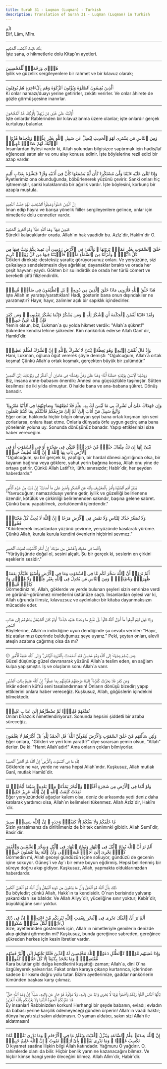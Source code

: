 ```yaml
---
title: Surah 31 - Luqman (Luqman) - Turkish
description: Translation of Surah 31 - Luqman (Luqman) in Turkish
---
```





<Aside type="quran" title="1">
الٓمٓ
</Aside>

<Aside type="reference" title="1">
Elif, Lâm, Mîm.
</Aside>

---

<Aside type="quran" title="2">
تِلْكَ ءَايَٰتُ ٱلْكِتَٰبِ ٱلْحَكِيمِ
</Aside>

<Aside type="reference" title="2">
İşte sana, o hikmetlerle dolu Kitap´ın ayetleri.
</Aside>

---

<Aside type="quran" title="3">
هُدًۭى وَرَحْمَةًۭ لِّلْمُحْسِنِينَ
</Aside>

<Aside type="reference" title="3">
İyilik ve güzellik sergileyenlere bir rahmet ve bir kılavuz olarak;
</Aside>

---

<Aside type="quran" title="4">
ٱلَّذِينَ يُقِيمُونَ ٱلصَّلَوٰةَ وَيُؤْتُونَ ٱلزَّكَوٰةَ وَهُم بِٱلْءَاخِرَةِ هُمْ يُوقِنُونَ
</Aside>

<Aside type="reference" title="4">
Ki onlar namazı/duayı yerine getirirler, zekâtı verirler. Ve onlar âhirete de gözle görmüşçesine inanırlar.
</Aside>

---

<Aside type="quran" title="5">
أُو۟لَٰٓئِكَ عَلَىٰ هُدًۭى مِّن رَّبِّهِمْ ۖ وَأُو۟لَٰٓئِكَ هُمُ ٱلْمُفْلِحُونَ
</Aside>

<Aside type="reference" title="5">
İşte onlardır Rablerinden bir kılavuzlanma üzere olanlar; işte onlardır gerçek kurtuluşu bulanlar.
</Aside>

---

<Aside type="quran" title="6">
وَمِنَ ٱلنَّاسِ مَن يَشْتَرِى لَهْوَ ٱلْحَدِيثِ لِيُضِلَّ عَن سَبِيلِ ٱللَّهِ بِغَيْرِ عِلْمٍۢ وَيَتَّخِذَهَا هُزُوًا ۚ أُو۟لَٰٓئِكَ لَهُمْ عَذَابٌۭ مُّهِينٌۭ
</Aside>

<Aside type="reference" title="6">
İnsanlardan öylesi vardır ki, Allah yolundan bilgisizce saptırmak için hadis/laf eğlencesi satın alır ve onu alay konusu edinir. İşte böylelerine rezil edici bir azap vardır.
</Aside>

---

<Aside type="quran" title="7">
وَإِذَا تُتْلَىٰ عَلَيْهِ ءَايَٰتُنَا وَلَّىٰ مُسْتَكْبِرًۭا كَأَن لَّمْ يَسْمَعْهَا كَأَنَّ فِىٓ أُذُنَيْهِ وَقْرًۭا ۖ فَبَشِّرْهُ بِعَذَابٍ أَلِيمٍ
</Aside>

<Aside type="reference" title="7">
Ayetlerimiz ona okunduğunda, böbürlenerek yüzünü çevirir. Sanki onları hiç işitmemiştir, sanki kulaklarında bir ağırlık vardır. İşte böylesini, korkunç bir azapla muştula.
</Aside>

---

<Aside type="quran" title="8">
إِنَّ ٱلَّذِينَ ءَامَنُوا۟ وَعَمِلُوا۟ ٱلصَّٰلِحَٰتِ لَهُمْ جَنَّٰتُ ٱلنَّعِيمِ
</Aside>

<Aside type="reference" title="8">
İman edip hayra ve barışa yönelik fiiller sergileyenlere gelince, onlar için nimetlerle dolu cennetler vardır.
</Aside>

---

<Aside type="quran" title="9">
خَٰلِدِينَ فِيهَا ۖ وَعْدَ ٱللَّهِ حَقًّۭا ۚ وَهُوَ ٱلْعَزِيزُ ٱلْحَكِيمُ
</Aside>

<Aside type="reference" title="9">
Sürekli kalacaklardır orada. Allah´ın hak vaadidir bu. Azîz´dir, Hakîm´dir O.
</Aside>

---

<Aside type="quran" title="10">
خَلَقَ ٱلسَّمَٰوَٰتِ بِغَيْرِ عَمَدٍۢ تَرَوْنَهَا ۖ وَأَلْقَىٰ فِى ٱلْأَرْضِ رَوَٰسِىَ أَن تَمِيدَ بِكُمْ وَبَثَّ فِيهَا مِن كُلِّ دَآبَّةٍۢ ۚ وَأَنزَلْنَا مِنَ ٱلسَّمَآءِ مَآءًۭ فَأَنۢبَتْنَا فِيهَا مِن كُلِّ زَوْجٍۢ كَرِيمٍ
</Aside>

<Aside type="reference" title="10">
Gökleri direksiz-desteksiz yarattı; görüyorsunuz onları. Ve yeryüzüne, sizi çalkalayıp sendeletmesin diye ağırlıklar, dayanaklar bıraktı ve orada her çeşit hayvanı yaydı. Gökten bir su indirdik de orada her türlü cömert ve bereketli çifti filizlendirdik.
</Aside>

---

<Aside type="quran" title="11">
هَٰذَا خَلْقُ ٱللَّهِ فَأَرُونِى مَاذَا خَلَقَ ٱلَّذِينَ مِن دُونِهِۦ ۚ بَلِ ٱلظَّٰلِمُونَ فِى ضَلَٰلٍۢ مُّبِينٍۢ
</Aside>

<Aside type="reference" title="11">
İşte Allah´ın yaratışı/yarattıkları! Hadi, gösterin bana onun dışındakiler ne yaratmıştır? Hayır, hayır, zalimler açık bir sapıklık içindedirler.
</Aside>

---

<Aside type="quran" title="12">
وَلَقَدْ ءَاتَيْنَا لُقْمَٰنَ ٱلْحِكْمَةَ أَنِ ٱشْكُرْ لِلَّهِ ۚ وَمَن يَشْكُرْ فَإِنَّمَا يَشْكُرُ لِنَفْسِهِۦ ۖ وَمَن كَفَرَ فَإِنَّ ٱللَّهَ غَنِىٌّ حَمِيدٌۭ
</Aside>

<Aside type="reference" title="12">
Yemin olsun, biz, Lukman´a şu yolda hikmet verdik: "Allah´a şükret!" Şükreden kendisi lehine şükreder. Kim nankörlük ederse Allah Ganî´dir, Hamîd´dir.
</Aside>

---

<Aside type="quran" title="13">
وَإِذْ قَالَ لُقْمَٰنُ لِٱبْنِهِۦ وَهُوَ يَعِظُهُۥ يَٰبُنَىَّ لَا تُشْرِكْ بِٱللَّهِ ۖ إِنَّ ٱلشِّرْكَ لَظُلْمٌ عَظِيمٌۭ
</Aside>

<Aside type="reference" title="13">
Hani, Lukman, oğluna öğüt vererek şöyle demişti: "Oğulcuğum, Allah´a ortak koşma! Çünkü Allah´a ortak koşmak, gerçekten büyük bir zulümdür."
</Aside>

---

<Aside type="quran" title="14">
وَوَصَّيْنَا ٱلْإِنسَٰنَ بِوَٰلِدَيْهِ حَمَلَتْهُ أُمُّهُۥ وَهْنًا عَلَىٰ وَهْنٍۢ وَفِصَٰلُهُۥ فِى عَامَيْنِ أَنِ ٱشْكُرْ لِى وَلِوَٰلِدَيْكَ إِلَىَّ ٱلْمَصِيرُ
</Aside>

<Aside type="reference" title="14">
Biz, insana anne-babasını önerdik: Annesi onu güçsüzlükle taşımıştır. Sütten kesilmesi de iki yılda olmuştur. O halde bana ve ana-babana şükret. Dönüş banadır.
</Aside>

---

<Aside type="quran" title="15">
وَإِن جَٰهَدَاكَ عَلَىٰٓ أَن تُشْرِكَ بِى مَا لَيْسَ لَكَ بِهِۦ عِلْمٌۭ فَلَا تُطِعْهُمَا ۖ وَصَاحِبْهُمَا فِى ٱلدُّنْيَا مَعْرُوفًۭا ۖ وَٱتَّبِعْ سَبِيلَ مَنْ أَنَابَ إِلَىَّ ۚ ثُمَّ إِلَىَّ مَرْجِعُكُمْ فَأُنَبِّئُكُم بِمَا كُنتُمْ تَعْمَلُونَ
</Aside>

<Aside type="reference" title="15">
Eğer onlar, hakkında hiçbir bilgin olmayan şeyi bana ortak koşman için seni zorlarlarsa, onlara itaat etme. Onlarla dünyada örfe uygun geçin; ama bana yönelenin yoluna uy. Sonunda dönüşünüz banadır. Yapıp ettiklerinizi size haber vereceğim.
</Aside>

---

<Aside type="quran" title="16">
يَٰبُنَىَّ إِنَّهَآ إِن تَكُ مِثْقَالَ حَبَّةٍۢ مِّنْ خَرْدَلٍۢ فَتَكُن فِى صَخْرَةٍ أَوْ فِى ٱلسَّمَٰوَٰتِ أَوْ فِى ٱلْأَرْضِ يَأْتِ بِهَا ٱللَّهُ ۚ إِنَّ ٱللَّهَ لَطِيفٌ خَبِيرٌۭ
</Aside>

<Aside type="reference" title="16">
"Oğulcuğum, şu bir gerçek ki, yaptığın, bir hardal dânesi ağırlığında olsa, bir kayanın bağrına veya göklere, yahut yerin bağrına konsa, Allah onu yine de ortaya getirir. Çünkü Allah Latif´tir, lütfu sınırsızdır; Habîr´dir, her şeyden haberdardır."
</Aside>

---

<Aside type="quran" title="17">
يَٰبُنَىَّ أَقِمِ ٱلصَّلَوٰةَ وَأْمُرْ بِٱلْمَعْرُوفِ وَٱنْهَ عَنِ ٱلْمُنكَرِ وَٱصْبِرْ عَلَىٰ مَآ أَصَابَكَ ۖ إِنَّ ذَٰلِكَ مِنْ عَزْمِ ٱلْأُمُورِ
</Aside>

<Aside type="reference" title="17">
"Yavrucuğum; namazı/duayı yerine getir, iyilik ve güzelliği belirlenene özendir, kötülük ve çirkinliği belirlenenden sakındır, başına gelene sabret. Çünkü bunu yapabilmek, zorlu/önemli işlerdendir."
</Aside>

---

<Aside type="quran" title="18">
وَلَا تُصَعِّرْ خَدَّكَ لِلنَّاسِ وَلَا تَمْشِ فِى ٱلْأَرْضِ مَرَحًا ۖ إِنَّ ٱللَّهَ لَا يُحِبُّ كُلَّ مُخْتَالٍۢ فَخُورٍۢ
</Aside>

<Aside type="reference" title="18">
"Kibirlenerek insanlardan yüzünü çevirme, yeryüzünde kasılarak yürüme. Çünkü Allah, kurula kurula kendini övenlerin hiçbirini sevmez."
</Aside>

---

<Aside type="quran" title="19">
وَٱقْصِدْ فِى مَشْيِكَ وَٱغْضُضْ مِن صَوْتِكَ ۚ إِنَّ أَنكَرَ ٱلْأَصْوَٰتِ لَصَوْتُ ٱلْحَمِيرِ
</Aside>

<Aside type="reference" title="19">
"Yürüyüşünde doğal ol, sesini alçalt. Şu bir gerçek ki, seslerin en çirkini eşeklerin sesidir."
</Aside>

---

<Aside type="quran" title="20">
أَلَمْ تَرَوْا۟ أَنَّ ٱللَّهَ سَخَّرَ لَكُم مَّا فِى ٱلسَّمَٰوَٰتِ وَمَا فِى ٱلْأَرْضِ وَأَسْبَغَ عَلَيْكُمْ نِعَمَهُۥ ظَٰهِرَةًۭ وَبَاطِنَةًۭ ۗ وَمِنَ ٱلنَّاسِ مَن يُجَٰدِلُ فِى ٱللَّهِ بِغَيْرِ عِلْمٍۢ وَلَا هُدًۭى وَلَا كِتَٰبٍۢ مُّنِيرٍۢ
</Aside>

<Aside type="reference" title="20">
Görmediniz mi, Allah, göklerde ve yerde bulunan şeyleri sizin emrinize verdi ve görünür-görünmez nimetlerini üstünüze saçtı. İnsanlardan öylesi var ki, Allah uğrunda ilimsiz, kılavuzsuz ve aydınlatıcı bir kitaba dayanmaksızın mücadele eder.
</Aside>

---

<Aside type="quran" title="21">
وَإِذَا قِيلَ لَهُمُ ٱتَّبِعُوا۟ مَآ أَنزَلَ ٱللَّهُ قَالُوا۟ بَلْ نَتَّبِعُ مَا وَجَدْنَا عَلَيْهِ ءَابَآءَنَآ ۚ أَوَلَوْ كَانَ ٱلشَّيْطَٰنُ يَدْعُوهُمْ إِلَىٰ عَذَابِ ٱلسَّعِيرِ
</Aside>

<Aside type="reference" title="21">
Böylelerine, Allah´ın indirdiğine uyun dendiğinde şu cevabı verirler: "Hayır, biz atalarımızı üzerinde bulduğumuz şeye uyarız." Peki, şeytan onları, alevli ateşin azabına çağırmış olsa da mı?
</Aside>

---

<Aside type="quran" title="22">
۞ وَمَن يُسْلِمْ وَجْهَهُۥٓ إِلَى ٱللَّهِ وَهُوَ مُحْسِنٌۭ فَقَدِ ٱسْتَمْسَكَ بِٱلْعُرْوَةِ ٱلْوُثْقَىٰ ۗ وَإِلَى ٱللَّهِ عَٰقِبَةُ ٱلْأُمُورِ
</Aside>

<Aside type="reference" title="22">
Güzel düşünüp güzel davranarak yüzünü Allah´a teslim eden, en sağlam kulpa yapışmıştır. İş ve oluşların sonu Allah´a varır.
</Aside>

---

<Aside type="quran" title="23">
وَمَن كَفَرَ فَلَا يَحْزُنكَ كُفْرُهُۥٓ ۚ إِلَيْنَا مَرْجِعُهُمْ فَنُنَبِّئُهُم بِمَا عَمِلُوٓا۟ ۚ إِنَّ ٱللَّهَ عَلِيمٌۢ بِذَاتِ ٱلصُّدُورِ
</Aside>

<Aside type="reference" title="23">
İnkâr edenin küfrü seni tasalandırmasın! Onların dönüşü bizedir; yapıp ettiklerini onlara haber vereceğiz. Kuşkusuz, Allah, göğüslerin içindekini bilmektedir.
</Aside>

---

<Aside type="quran" title="24">
نُمَتِّعُهُمْ قَلِيلًۭا ثُمَّ نَضْطَرُّهُمْ إِلَىٰ عَذَابٍ غَلِيظٍۢ
</Aside>

<Aside type="reference" title="24">
Onları birazcık nimetlendiriyoruz. Sonunda hepsini şiddetli bir azaba süreceğiz.
</Aside>

---

<Aside type="quran" title="25">
وَلَئِن سَأَلْتَهُم مَّنْ خَلَقَ ٱلسَّمَٰوَٰتِ وَٱلْأَرْضَ لَيَقُولُنَّ ٱللَّهُ ۚ قُلِ ٱلْحَمْدُ لِلَّهِ ۚ بَلْ أَكْثَرُهُمْ لَا يَعْلَمُونَ
</Aside>

<Aside type="reference" title="25">
Eğer onlara, "Gökleri ve yeri kim yarattı?" diye sorarsan yemin olsun, "Allah" derler. De ki: "Hamt Allah´adır!" Ama onların çokları bilmiyorlar.
</Aside>

---

<Aside type="quran" title="26">
لِلَّهِ مَا فِى ٱلسَّمَٰوَٰتِ وَٱلْأَرْضِ ۚ إِنَّ ٱللَّهَ هُوَ ٱلْغَنِىُّ ٱلْحَمِيدُ
</Aside>

<Aside type="reference" title="26">
Göklerde ne var, yerde ne varsa hepsi Allah´ındır. Kuşkusuz, Allah mutlak Ganî, mutlak Hamîd´dir.
</Aside>

---

<Aside type="quran" title="27">
وَلَوْ أَنَّمَا فِى ٱلْأَرْضِ مِن شَجَرَةٍ أَقْلَٰمٌۭ وَٱلْبَحْرُ يَمُدُّهُۥ مِنۢ بَعْدِهِۦ سَبْعَةُ أَبْحُرٍۢ مَّا نَفِدَتْ كَلِمَٰتُ ٱللَّهِ ۗ إِنَّ ٱللَّهَ عَزِيزٌ حَكِيمٌۭ
</Aside>

<Aside type="reference" title="27">
Eğer yeryüzündeki ağaçlar kalem olsa, deniz de arkasında yedi deniz daha katılarak yardımcı olsa, Allah´ın kelimeleri tükenmez. Allah Azîz´dir, Hakîm´dir.
</Aside>

---

<Aside type="quran" title="28">
مَّا خَلْقُكُمْ وَلَا بَعْثُكُمْ إِلَّا كَنَفْسٍۢ وَٰحِدَةٍ ۗ إِنَّ ٱللَّهَ سَمِيعٌۢ بَصِيرٌ
</Aside>

<Aside type="reference" title="28">
Sizin yaratılmanız da diriltilmeniz de bir tek canlınınki gibidir. Allah Semî´dir, Basîr´dir.
</Aside>

---

<Aside type="quran" title="29">
أَلَمْ تَرَ أَنَّ ٱللَّهَ يُولِجُ ٱلَّيْلَ فِى ٱلنَّهَارِ وَيُولِجُ ٱلنَّهَارَ فِى ٱلَّيْلِ وَسَخَّرَ ٱلشَّمْسَ وَٱلْقَمَرَ كُلٌّۭ يَجْرِىٓ إِلَىٰٓ أَجَلٍۢ مُّسَمًّۭى وَأَنَّ ٱللَّهَ بِمَا تَعْمَلُونَ خَبِيرٌۭ
</Aside>

<Aside type="reference" title="29">
Görmedin mi, Allah geceyi gündüzün içine sokuyor, gündüzü de gecenin içine sokuyor. Güneş´i ve Ay´ı bir emre boyun eğdirmiş. Hepsi belirlenmiş bir süreye doğru akıp gidiyor. Kuşkusuz, Allah, yapmakta olduklarınızdan haberdardır.
</Aside>

---

<Aside type="quran" title="30">
ذَٰلِكَ بِأَنَّ ٱللَّهَ هُوَ ٱلْحَقُّ وَأَنَّ مَا يَدْعُونَ مِن دُونِهِ ٱلْبَٰطِلُ وَأَنَّ ٱللَّهَ هُوَ ٱلْعَلِىُّ ٱلْكَبِيرُ
</Aside>

<Aside type="reference" title="30">
Bu böyledir; çünkü Allah, Hakk´ın ta kendisidir. O´nun berisinde yalvarıp yakardıkları ise bâtıldır. Ve Allah Aliyy´dir, yüceliğine sınır yoktur; Kebîr´dir, büyüklüğüne sınır yoktur.
</Aside>

---

<Aside type="quran" title="31">
أَلَمْ تَرَ أَنَّ ٱلْفُلْكَ تَجْرِى فِى ٱلْبَحْرِ بِنِعْمَتِ ٱللَّهِ لِيُرِيَكُم مِّنْ ءَايَٰتِهِۦٓ ۚ إِنَّ فِى ذَٰلِكَ لَءَايَٰتٍۢ لِّكُلِّ صَبَّارٍۢ شَكُورٍۢ
</Aside>

<Aside type="reference" title="31">
Size, ayetlerinden göstermek için, Allah´ın nimetleriyle gemilerin denizde akıp gidişini görmedin mi? Kuşkusuz, bunda gereğince sabreden, gereğince şükreden herkes için kesin ibretler vardır.
</Aside>

---

<Aside type="quran" title="32">
وَإِذَا غَشِيَهُم مَّوْجٌۭ كَٱلظُّلَلِ دَعَوُا۟ ٱللَّهَ مُخْلِصِينَ لَهُ ٱلدِّينَ فَلَمَّا نَجَّىٰهُمْ إِلَى ٱلْبَرِّ فَمِنْهُم مُّقْتَصِدٌۭ ۚ وَمَا يَجْحَدُ بِـَٔايَٰتِنَآ إِلَّا كُلُّ خَتَّارٍۢ كَفُورٍۢ
</Aside>

<Aside type="reference" title="32">
Kara bulutlar gibi dalga kendilerini kuşattığı zaman; Allah´a, dini O´na özgüleyerek yalvarırlar. Fakat onları karaya çıkarıp kurtarınca, içlerinden sadece bir kısmı doğru yolu tutar. Bizim ayetlerimize, gaddar nankörlerin tümünden başkası karşı çıkmaz.
</Aside>

---

<Aside type="quran" title="33">
يَٰٓأَيُّهَا ٱلنَّاسُ ٱتَّقُوا۟ رَبَّكُمْ وَٱخْشَوْا۟ يَوْمًۭا لَّا يَجْزِى وَالِدٌ عَن وَلَدِهِۦ وَلَا مَوْلُودٌ هُوَ جَازٍ عَن وَالِدِهِۦ شَيْـًٔا ۚ إِنَّ وَعْدَ ٱللَّهِ حَقٌّۭ ۖ فَلَا تَغُرَّنَّكُمُ ٱلْحَيَوٰةُ ٱلدُّنْيَا وَلَا يَغُرَّنَّكُم بِٱللَّهِ ٱلْغَرُورُ
</Aside>

<Aside type="reference" title="33">
Ey insanlar! Rabbinizden korkun! Herhangi bir şeyde babanın, evladı; evladın da babası yerine karşılık ödemeyeceği günden ürperin! Allah´ın vaadi haktır; dünya hayatı sizi sakın aldatmasın. O yaman aldatıcı, sakın sizi Allah ile aldatmasın!
</Aside>

---

<Aside type="quran" title="34">
إِنَّ ٱللَّهَ عِندَهُۥ عِلْمُ ٱلسَّاعَةِ وَيُنَزِّلُ ٱلْغَيْثَ وَيَعْلَمُ مَا فِى ٱلْأَرْحَامِ ۖ وَمَا تَدْرِى نَفْسٌۭ مَّاذَا تَكْسِبُ غَدًۭا ۖ وَمَا تَدْرِى نَفْسٌۢ بِأَىِّ أَرْضٍۢ تَمُوتُ ۚ إِنَّ ٱللَّهَ عَلِيمٌ خَبِيرٌۢ
</Aside>

<Aside type="reference" title="34">
O kıyamet saatine ilişkin bilgi Allah katındadır. Yağmuru O yağdırır. O, rahimlerde olanı da bilir. Hiçbir benlik yarın ne kazanacağını bilmez. Ve hiçbir kimse hangi yerde öleceğini bilmez. Allah Alîm´dir, Habîr´dir.
</Aside>

---
